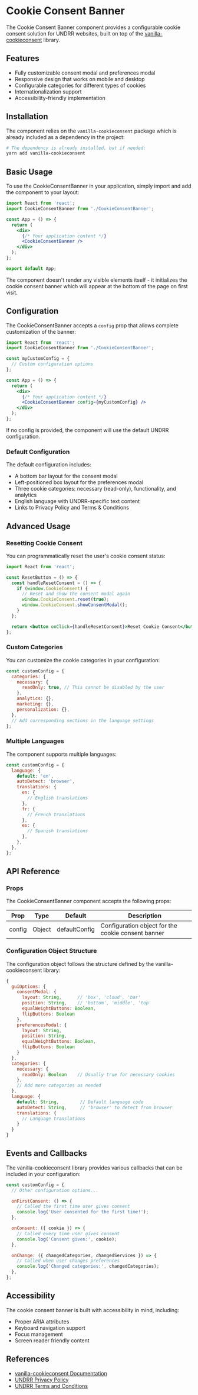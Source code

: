 
<Meta
  title="Components/CookieConsentBanner/Documentation"
  component={CookieConsentBanner}
/>

# Cookie Consent Banner

The Cookie Consent Banner component provides a configurable cookie consent solution for UNDRR websites, built on top of the [vanilla-cookieconsent](https://github.com/orestbida/cookieconsent) library.

## Features

- Fully customizable consent modal and preferences modal
- Responsive design that works on mobile and desktop
- Configurable categories for different types of cookies
- Internationalization support
- Accessibility-friendly implementation

## Installation

The component relies on the `vanilla-cookieconsent` package which is already included as a dependency in the project:

```bash
# The dependency is already installed, but if needed:
yarn add vanilla-cookieconsent
```

## Basic Usage

To use the CookieConsentBanner in your application, simply import and add the component to your layout:

```jsx
import React from 'react';
import CookieConsentBanner from './CookieConsentBanner';

const App = () => {
  return (
    <div>
      {/* Your application content */}
      <CookieConsentBanner />
    </div>
  );
};

export default App;
```

The component doesn't render any visible elements itself - it initializes the cookie consent banner which will appear at the bottom of the page on first visit.

## Configuration

The CookieConsentBanner accepts a `config` prop that allows complete customization of the banner:

```jsx
import React from 'react';
import CookieConsentBanner from './CookieConsentBanner';

const myCustomConfig = {
  // Custom configuration options
};

const App = () => {
  return (
    <div>
      {/* Your application content */}
      <CookieConsentBanner config={myCustomConfig} />
    </div>
  );
};
```

If no config is provided, the component will use the default UNDRR configuration.

### Default Configuration

The default configuration includes:

- A bottom bar layout for the consent modal
- Left-positioned box layout for the preferences modal
- Three cookie categories: necessary (read-only), functionality, and analytics
- English language with UNDRR-specific text content
- Links to Privacy Policy and Terms & Conditions

## Advanced Usage

### Resetting Cookie Consent

You can programmatically reset the user's cookie consent status:

```jsx
import React from 'react';

const ResetButton = () => {
  const handleResetConsent = () => {
    if (window.CookieConsent) {
      // Reset and show the consent modal again
      window.CookieConsent.reset(true);
      window.CookieConsent.showConsentModal();
    }
  };

  return <button onClick={handleResetConsent}>Reset Cookie Consent</button>;
};
```

### Custom Categories

You can customize the cookie categories in your configuration:

```jsx
const customConfig = {
  categories: {
    necessary: {
      readOnly: true, // This cannot be disabled by the user
    },
    analytics: {},
    marketing: {},
    personalization: {},
  },
  // Add corresponding sections in the language settings
};
```

### Multiple Languages

The component supports multiple languages:

```jsx
const customConfig = {
  language: {
    default: 'en',
    autoDetect: 'browser',
    translations: {
      en: {
        // English translations
      },
      fr: {
        // French translations
      },
      es: {
        // Spanish translations
      },
    },
  },
};
```

## API Reference

### Props

The CookieConsentBanner component accepts the following props:

| Prop   | Type   | Default       | Description                                        |
| ------ | ------ | ------------- | -------------------------------------------------- |
| config | Object | defaultConfig | Configuration object for the cookie consent banner |

### Configuration Object Structure

The configuration object follows the structure defined by the vanilla-cookieconsent library:

```js
{
  guiOptions: {
    consentModal: {
      layout: String,      // 'box', 'cloud', 'bar'
      position: String,    // 'bottom', 'middle', 'top'
      equalWeightButtons: Boolean,
      flipButtons: Boolean
    },
    preferencesModal: {
      layout: String,
      position: String,
      equalWeightButtons: Boolean,
      flipButtons: Boolean
    }
  },
  categories: {
    necessary: {
      readOnly: Boolean    // Usually true for necessary cookies
    },
    // Add more categories as needed
  },
  language: {
    default: String,        // Default language code
    autoDetect: String,     // 'browser' to detect from browser
    translations: {
      // Language translations
    }
  }
}
```

## Events and Callbacks

The vanilla-cookieconsent library provides various callbacks that can be included in your configuration:

```jsx
const customConfig = {
  // Other configuration options...

  onFirstConsent: () => {
    // Called the first time user gives consent
    console.log('User consented for the first time!');
  },

  onConsent: ({ cookie }) => {
    // Called every time user gives consent
    console.log('Consent given:', cookie);
  },

  onChange: ({ changedCategories, changedServices }) => {
    // Called when user changes preferences
    console.log('Changed categories:', changedCategories);
  },
};
```

## Accessibility

The cookie consent banner is built with accessibility in mind, including:

- Proper ARIA attributes
- Keyboard navigation support
- Focus management
- Screen reader friendly content

## References

- [vanilla-cookieconsent Documentation](https://github.com/orestbida/cookieconsent)
- [UNDRR Privacy Policy](https://www.undrr.org/undrr-privacy-policy)
- [UNDRR Terms and Conditions](https://www.undrr.org/terms-and-conditions-use-undrrorg)
